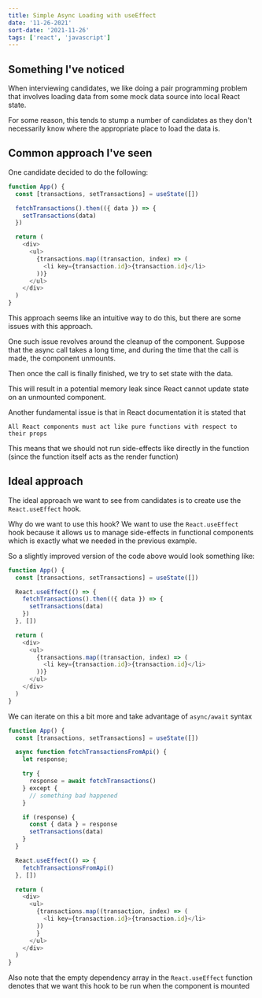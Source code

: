 ```yaml
---
title: Simple Async Loading with useEffect
date: '11-26-2021'
sort-date: '2021-11-26'
tags: ['react', 'javascript']
---
```


## Something I've noticed

When interviewing candidates, we like doing a pair programming problem that involves
loading data from some mock data source into local React state.

For some reason, this tends to stump a number of candidates as they don't necessarily
know where the appropriate place to load the data is.

## Common approach I've seen

One candidate decided to do the following:

```javascript
function App() {
  const [transactions, setTransactions] = useState([])

  fetchTransactions().then(({ data }) => {
    setTransactions(data)
  })

  return (
    <div>
      <ul>
        {transactions.map((transaction, index) => (
          <li key={transaction.id}>{transaction.id}</li>
        ))}
      </ul>
    </div>
  )
}
```

This approach seems like an intuitive way to do this, but there are
some issues with this approach.

One such issue revolves around the cleanup of the component. Suppose that the async call
takes a long time, and during the time that the call is made, the component unmounts.

Then once the call is finally finished, we try to set state with the data.

This will result in a potential memory leak since React cannot update state
on an unmounted component.

Another fundamental issue is that in React documentation it is stated that

`All React components must act like pure functions with respect to their props`

This means that we should not run side-effects like directly in the function (since
the function itself acts as the render function)

## Ideal approach

The ideal approach we want to see from candidates is to create use the `React.useEffect` hook.

Why do we want to use this hook? We want to use the `React.useEffect` hook because it allows us
to manage side-effects in functional components which is exactly what we needed in the previous example.

So a slightly improved version of the code above would look something like:

```javascript
function App() {
  const [transactions, setTransactions] = useState([])

  React.useEffect(() => {
    fetchTransactions().then(({ data }) => {
      setTransactions(data)
    })
  }, [])

  return (
    <div>
      <ul>
        {transactions.map((transaction, index) => (
          <li key={transaction.id}>{transaction.id}</li>
        ))}
      </ul>
    </div>
  )
}
```

We can iterate on this a bit more and take advantage of `async/await` syntax

```javascript
function App() {
  const [transactions, setTransactions] = useState([])

  async function fetchTransactionsFromApi() {
    let response;

    try {
      response = await fetchTransactions()
    } except {
      // something bad happened
    }

    if (response) {
      const { data } = response
      setTransactions(data)
    }
  }

  React.useEffect(() => {
    fetchTransactionsFromApi()
  }, [])

  return (
    <div>
      <ul>
        {transactions.map((transaction, index) => (
          <li key={transaction.id}>{transaction.id}</li>
        ))
        }
      </ul>
    </div>
  )
}
```

Also note that the empty dependency array in the `React.useEffect` function denotes that we want this hook to be run when the component is mounted
